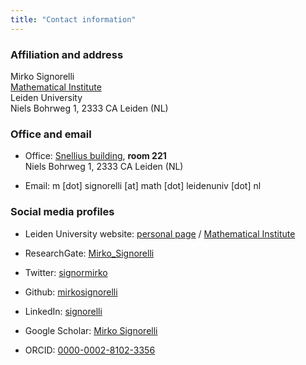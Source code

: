 ```yaml
---
title: "Contact information"
---
```


### Affiliation and address

Mirko Signorelli\
[Mathematical Institute](https://www.universiteitleiden.nl/en/science/mathematics)\
Leiden University\
Niels Bohrweg 1, 2333 CA Leiden (NL)

### Office and email

-   Office: [Snellius building](https://www.universiteitleiden.nl/en/locations/snellius), **room 221**\
    Niels Bohrweg 1, 2333 CA Leiden (NL)

-   Email: m [dot] signorelli [at] math [dot] leidenuniv [dot] nl

### Social media profiles

-   Leiden University website: [personal page](https://www.universiteitleiden.nl/en/staffmembers/mirko-signorelli#tab-1) / [Mathematical Institute](https://www.universiteitleiden.nl/en/science/mathematics)

-   ResearchGate: [Mirko_Signorelli](https://www.researchgate.net/profile/Mirko_Signorelli)

-   Twitter: [signormirko](https://twitter.com/signormirko)

-   Github: [mirkosignorelli](https://github.com/mirkosignorelli)

-   LinkedIn: [signorelli](https://www.linkedin.com/in/signorelli)

-   Google Scholar: [Mirko Signorelli](https://scholar.google.it/citations?user=ap5ZHWcAAAAJ&hl=it&oi=ao)

-   ORCID: [0000-0002-8102-3356](http://orcid.org/0000-0002-8102-3356)
